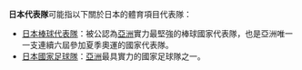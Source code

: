'''日本代表隊'''可能指以下關於日本的體育項目代表隊：
*[[日本棒球代表隊|日本棒球代表隊]]：被公認為[[亞洲|亞洲]]實力最堅強的棒球國家代表隊，也是亞洲唯一一支連續六屆參加夏季奧運的國家代表隊。
*[[日本國家足球隊|日本國家足球隊]]：[[亞洲|亞洲]]最具實力的國家足球隊之一。

{{消歧义|Cat=组织机构消歧义}}